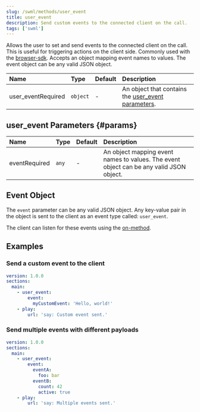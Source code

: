 ```yaml
---
slug: /swml/methods/user_event
title: user_event
description: Send custom events to the connected client on the call.
tags: ['swml']
---
```


[browser-sdk]: /sdks/browser-sdk/signalwire-client
[params]: #params
[on-method]: /sdks/browser-sdk/video/room-session#on

Allows the user to set and send events to the connected client on the call. This is useful for triggering actions on the client side.
Commonly used with the [browser-sdk][browser-sdk].
Accepts an object mapping event names to values. The event object can be any valid JSON object.

| Name | Type | Default | Description |
|:-----|:-----|:--------|:------------|
| user_event<span className="required-arg">Required</span> | `object` | - | An object that contains the [user_event parameters][params]. |


## **user_event Parameters** {#params}

| Name | Type | Default | Description |
|:-----|:-----|:--------|:------------|
| event<span className="required-arg">Required</span> | `any` | - | An object mapping event names to values. The event object can be any valid JSON object. |

## **Event Object**

The `event` parameter can be any valid JSON object. 
Any key-value pair in the object is sent to the client as an event type called: `user_event`.

The client can listen for these events using the [on-method][on-method].
## **Examples**

### Send a custom event to the client

```yaml andJson
version: 1.0.0
sections:
  main:
    - user_event:
        event:
          myCustomEvent: 'Hello, world!'
    - play:
        url: 'say: Custom event sent.'
```

### Send multiple events with different payloads

```yaml andJson
version: 1.0.0
sections:
  main:
    - user_event:
        event:
          eventA:
            foo: bar
          eventB:
            count: 42
            active: true
    - play:
        url: 'say: Multiple events sent.'
```
